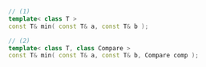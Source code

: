 ```cpp
// (1)
template< class T >
const T& min( const T& a, const T& b );

// (2)
template< class T, class Compare >
const T& min( const T& a, const T& b, Compare comp );
```
